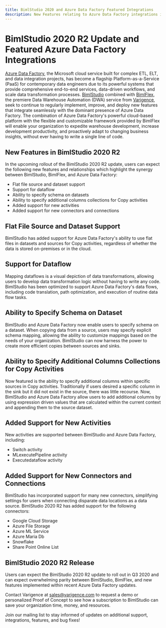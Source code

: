 ---
title: BimlStudio 2020 and Azure Data Factory Featured Integrations
description: New Features relating to Azure Data Factory integrations in BimlStudio 2020.2 update 
---
<head>
  <meta name="varigenceProduct" content="BimlStudio"></meta>
  <meta name="varigenceArticleType" content="Conceptual"></meta>
</head>


# BimlStudio 2020 R2 Update and Featured Azure Data Factory Integrations

[Azure Data Factory](https://azure.microsoft.com/en-us/services/data-factory/), the Microsoft cloud service built for complex ETL, ELT, and data integration projects, has become a flagship Platform-as-a-Service (PaaS) for contemporary data engineers due to its powerful systems that provide comprehensive end-to-end services, data-driven workflows, and scale data transformation processes. [BimlStudio](https://www.varigence.com/bimlstudio) combined with [BimlFlex](https://www.varigence.com/bimlflex), the premiere Data Warehouse Automation (DWA) service from [Varigence](https://www.varigence.com), seek to continue to regularly implement, improve, and deploy new features that integrate seamlessly with the dominant presence of Azure Data Factory. The combination of Azure Data Factory's powerful cloud-based platform with the flexible and customizable framework provided by BimlFlex will enable your organization to expedite warehouse development, increase development productivity, and proactively adapt to changing business insights, without ever having to write a single line of code.

## New Features in BimlStudio 2020 R2

In the upcoming rollout of the BimlStudio 2020 R2 update, users can expect the following new features and relationships which highlight the synergy between BimlStudio, BimlFlex, and Azure Data Factory:

* Flat file source and dataset support
* Support for dataflow
* Ability to specify schema on datasets
* Ability to specify additional columns collections for Copy activities
* Added support for new activities
* Added support for new connectors and connections

## Flat File Source and Dataset Support

BimlStudio has added support for Azure Data Factory's ability to use flat files in datasets and sources for Copy activities, regardless of whether the data is stored on-premises or in the cloud.

## Support for Dataflow

Mapping dataflows is a visual depiction of data transformations, allowing users to develop data transformation logic without having to write any code. BimlStudio has been optimized to support Azure Data Factory's data flows, including code translation, path optimization, and execution of routine data flow tasks.

## Ability to Specify Schema on Dataset

BimlStudio and Azure Data Factory now enable users to specify schema on a dataset. When copying data from a source, users may specify explicit schema mapping, allowing the ability to customize mappings based on the needs of your organization. BimlStudio can now harness the power to create more efficient copies between sources and sinks.

## Ability to Specify Additional Columns Collections for Copy Activities

Now featured is the ability to specify additional columns within specific sources in Copy activities.
Traditionally if users desired a specific column in the sink but it did not exist in the source, there was little recourse. Now, BimlStudio and Azure Data Factory allow users to add additional columns by using expression driven values that are calculated within the current context and appending them to the source dataset.

## Added Support for New Activities

New activities are supported between BimlStudio and Azure Data Factory, including:

* Switch activity
* MLexecutePipeline activity
* Executedataflow activity

## Added Support for New Connectors and Connections

BimlStudio has incorporated support for many new connectors, simplifying settings for users when connecting disparate data locations as a data source. BimlStudio 2020 R2 has added support for the following connectors:

* Google Cloud Storage
* Azure File Storage
* Azure ML Service
* Azure Maria Db
* Snowflake
* Share Point Online List

## BimlStudio 2020 R2 Release

Users can expect the BimlStudio 2020 R2 update to roll out in Q3 2020 and can expect overwhelming parity between BimlStudio, BimlFlex, and new features implemented within recent Azure Data Factory updates.

Contact Varigence at sales@varigence.com to request a demo or personalized Proof of Concept to see how a subscription to BimlStudio can save your organization time, money, and resources.

Join our mailing list to stay informed of updates on additional support, integrations, features, and bug fixes!
